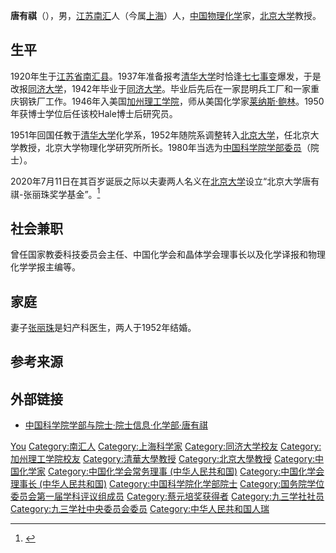'''唐有祺'''（{{bd|1920年|7月11日||}}），男，[[江苏省|江苏]][[南汇县|南汇]]人（今属[[上海市|上海]]）人，[[中华人民共和国|中国]][[物理化学|物理化学]]家，[[北京大学|北京大学]]教授。

== 生平 ==
1920年生于[[江苏省|江苏省]][[南汇县|南汇县]]。1937年准备报考[[清华大学|清华大学]]时恰逢[[七七事变|七七事变]]爆发，于是改报[[同济大学|同济大学]]，1942年毕业于[[同济大学|同济大学]]。毕业后先后在一家昆明兵工厂和一家重庆钢铁厂工作。1946年入美国[[加州理工学院|加州理工学院]]，师从美国化学家[[莱纳斯·鲍林|莱纳斯·鲍林]]。1950年获博士学位后任该校Hale博士后研究员。

1951年回国任教于[[清华大学|清华大学]]化学系，1952年随院系调整转入[[北京大学|北京大学]]，任北京大学教授，北京大学物理化学研究所所长。1980年当选为[[中国科学院学部委员|中国科学院学部委员]]（院士）。

2020年7月11日在其百岁诞辰之际以夫妻两人名义在[[北京大学|北京大学]]设立“北京大学唐有祺-张丽珠奖学基金”。<ref>{{Cite web|title=一对伉俪两个传奇！百岁院士以自己和夫人名义设奖学金|url=http://news.xhby.net/index/202007/t20200714_6728454.shtml|accessdate=|work=新华网|archiveurl=https://web.archive.org/web/20200716171859/http://news.xhby.net/index/202007/t20200714_6728454.shtml|archivedate=2020-07-16|dead-url=no}}</ref>

== 社会兼职 ==
曾任国家教委科技委员会主任、中国化学会和晶体学会理事长以及化学译报和物理化学学报主编等。

== 家庭 ==
妻子[[张丽珠|张丽珠]]是妇产科医生，两人于1952年结婚。

== 参考来源 ==
{{reflist}}

== 外部链接 ==
* [http://www.casad.cas.cn/aca/371/hxb-200906-t20090624_1802149.html 中国科学院学部与院士·院士信息·化学部·唐有祺]{{Wayback|url=http://www.casad.cas.cn/aca/371/hxb-200906-t20090624_1802149.html |date=20181211020608 }}

{{中国科学院化学部院士}}
{{国务院学位委员会第一届学科评议组/理学}}
{{北京大学蔡元培奖获得者}}
{{Navboxes 
| title  = 唐有祺在[[中國化學會_(中華人民共和國)|中国化学会]]的职务
| list1  =
{{中国化学会第十八届理事会}}
{{中国化学会第二十届理事会}}
{{中国化学会第二十一届理事会}}
{{中国化学会第二十二届理事会}}
{{中国化学会第二十三届理事会}}
}}
{{Navboxes 
| title  = 唐有祺在[[九三学社|九三学社]]的职务
| list1  =
{{九三学社第六届中央委员会}}
}}

{{Authority control}}

{{DEFAULTSORT:Tang唐}}
[[Category:唐姓|You]]
[[Category:南汇人|Category:南汇人]]
[[Category:上海科学家|Category:上海科学家]]
[[Category:同济大学校友|Category:同济大学校友]]
[[Category:加州理工学院校友|Category:加州理工学院校友]]
[[Category:清華大學教授|Category:清華大學教授]]
[[Category:北京大學教授|Category:北京大學教授]]
[[Category:中国化学家|Category:中国化学家]]
[[Category:中国化学会常务理事_(中华人民共和国)|Category:中国化学会常务理事 (中华人民共和国)]]
[[Category:中国化学会理事长_(中华人民共和国)|Category:中国化学会理事长 (中华人民共和国)]]
[[Category:中国科学院化学部院士|Category:中国科学院化学部院士]]
[[Category:国务院学位委员会第一届学科评议组成员|Category:国务院学位委员会第一届学科评议组成员]]
[[Category:蔡元培奖获得者|Category:蔡元培奖获得者]]
[[Category:九三学社社员|Category:九三学社社员]]
[[Category:九三学社中央委员会委员|Category:九三学社中央委员会委员]]
[[Category:中华人民共和国人瑞|Category:中华人民共和国人瑞]]